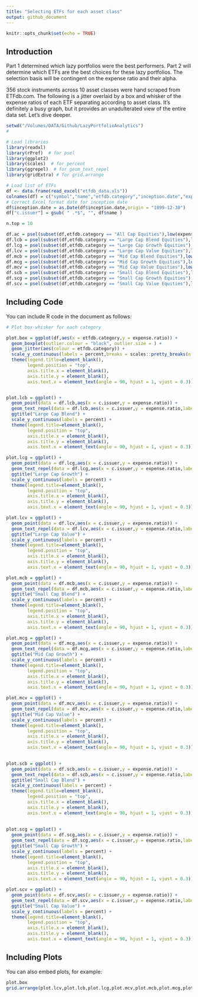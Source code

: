 ```yaml
---
title: "Selecting ETFs for each asset class"
output: github_document
---
```


```r
knitr::opts_chunk$set(echo = TRUE)
```

## Introduction
Part 1 determined which lazy portfolios were the best performers.  Part 2 will determine which ETFs are the best choices for these lazy portfolios.  The selection basis will be contingent on the expense ratio and their alpha.    

356 stock instruments across 10 asset classes were hand scraped from ETFdb.com.  The following is a jitter overlaid by a box and whisker of the expense ratios of each ETF separating according to asset class.  It's definitely a busy graph, but it provides an unadulterated view of the entire data set.  Let's dive deeper.  


```r
setwd("/Volumes/DATA/Github/LazyPortfolioAnalytics")
#

# Load libraries
library(readxl)
library(rPref)  # for psel
library(ggplot2)
library(scales)  # for percent
library(ggrepel)  # for geom_text_repel
library(gridExtra) # for grid.arrange

# Load list of ETFs
df <- data.frame(read_excel("etfdb_data.xls"))
colnames(df) = c("symbol","name","etfdb.category","inception.date","expense.ratio","commission.free","expenses.rating")
# Correct Excel format date for inception date
df$inception.date = as.Date(df$inception.date,origin = "1899-12-30")
df["c.issuer"] = gsub( " .*$", "", df$name )

n.top = 10

df.ac = psel(subset(df,etfdb.category == "All Cap Equities"),low(expense.ratio),top = n.top)
df.lcb = psel(subset(df,etfdb.category == "Large Cap Blend Equities"),low(expense.ratio),top = n.top)
df.lcg = psel(subset(df,etfdb.category == "Large Cap Growth Equities"),low(expense.ratio),top = n.top)
df.lcv = psel(subset(df,etfdb.category == "Large Cap Value Equities"),low(expense.ratio),top = n.top)
df.mcb = psel(subset(df,etfdb.category == "Mid Cap Blend Equities"),low(expense.ratio),top = n.top)
df.mcg = psel(subset(df,etfdb.category == "Mid Cap Growth Equities"),low(expense.ratio),top = n.top)
df.mcv = psel(subset(df,etfdb.category == "Mid Cap Value Equities"),low(expense.ratio),top = n.top)
df.scb = psel(subset(df,etfdb.category == "Small Cap Blend Equities"),low(expense.ratio),top = n.top)
df.scg = psel(subset(df,etfdb.category == "Small Cap Growth Equities"),low(expense.ratio),top = n.top)
df.scv = psel(subset(df,etfdb.category == "Small Cap Value Equities"),low(expense.ratio),top = n.top)

```


## Including Code

You can include R code in the document as follows:

```r
# Plot box-whisker for each category

plot.box = ggplot(df,aes(x = etfdb.category,y = expense.ratio)) + 
  geom_boxplot(outlier.colour = "black", outlier.size = ) +
  geom_jitter(aes(colour = etfdb.category)) + 
  scale_y_continuous(labels = percent,breaks = scales::pretty_breaks(n = 10)) + 
  theme(legend.title=element_blank(),
        legend.position = "top",
        axis.title.x = element_blank(),
        axis.title.y = element_blank(),
        axis.text.x = element_text(angle = 90, hjust = 1, vjust = 0.3))  


plot.lcb = ggplot() + 
  geom_point(data = df.lcb,aes(x = c.issuer,y = expense.ratio)) + 
  geom_text_repel(data = df.lcb,aes(x = c.issuer,y = expense.ratio,label = df.lcb$symbol)) + 
  ggtitle("Large Cap Blend") +
  scale_y_continuous(labels = percent) + 
  theme(legend.title=element_blank(),
        legend.position = "top",
        axis.title.x = element_blank(),
        axis.title.y = element_blank(),
        axis.text.x = element_text(angle = 90, hjust = 1, vjust = 0.3))

plot.lcg = ggplot() + 
  geom_point(data = df.lcg,aes(x = c.issuer,y = expense.ratio)) + 
  geom_text_repel(data = df.lcg,aes(x = c.issuer,y = expense.ratio,label = df.lcg$symbol)) + 
  ggtitle("Large Cap Growth") +
  scale_y_continuous(labels = percent) + 
  theme(legend.title=element_blank(),
        legend.position = "top",
        axis.title.x = element_blank(),
        axis.title.y = element_blank(),
        axis.text.x = element_text(angle = 90, hjust = 1, vjust = 0.3))

plot.lcv = ggplot() + 
  geom_point(data = df.lcv,aes(x = c.issuer,y = expense.ratio)) + 
  geom_text_repel(data = df.lcv,aes(x = c.issuer,y = expense.ratio,label = df.lcv$symbol)) + 
  ggtitle("Large Cap Value") + 
  scale_y_continuous(labels = percent) + 
  theme(legend.title=element_blank(),
        legend.position = "top",
        axis.title.x = element_blank(),
        axis.title.y = element_blank(),
        axis.text.x = element_text(angle = 90, hjust = 1, vjust = 0.3))

plot.mcb = ggplot() + 
  geom_point(data = df.mcb,aes(x = c.issuer,y = expense.ratio)) + 
  geom_text_repel(data = df.mcb,aes(x = c.issuer,y = expense.ratio,label = df.mcb$symbol)) + 
  ggtitle("Small Cap Blend") + 
  scale_y_continuous(labels = percent) + 
  theme(legend.title=element_blank(),
        legend.position = "top",
        axis.title.x = element_blank(),
        axis.title.y = element_blank(),
        axis.text.x = element_text(angle = 90, hjust = 1, vjust = 0.3))

plot.mcg = ggplot() + 
  geom_point(data = df.mcg,aes(x = c.issuer,y = expense.ratio)) + 
  geom_text_repel(data = df.mcg,aes(x = c.issuer,y = expense.ratio,label = df.mcg$symbol)) + 
  ggtitle("Mid Cap Growth") + 
  scale_y_continuous(labels = percent) + 
  theme(legend.title=element_blank(),
        legend.position = "top",
        axis.title.x = element_blank(),
        axis.title.y = element_blank(),
        axis.text.x = element_text(angle = 90, hjust = 1, vjust = 0.3))

plot.mcv = ggplot() + 
  geom_point(data = df.mcv,aes(x = c.issuer,y = expense.ratio)) +
  geom_text_repel(data = df.mcv,aes(x = c.issuer,y = expense.ratio,label = df.mcv$symbol)) + 
  ggtitle("Mid Cap Value") + 
  scale_y_continuous(labels = percent) + 
  theme(legend.title=element_blank(),
        legend.position = "top",
        axis.title.x = element_blank(),
        axis.title.y = element_blank(),
        axis.text.x = element_text(angle = 90, hjust = 1, vjust = 0.3))

  
plot.scb = ggplot() + 
  geom_point(data = df.scb,aes(x = c.issuer,y = expense.ratio)) + 
  geom_text_repel(data = df.scb,aes(x = c.issuer,y = expense.ratio,label = df.scb$symbol)) + 
  ggtitle("Small Cap Blend") + 
  scale_y_continuous(labels = percent) + 
  theme(legend.title=element_blank(),
        legend.position = "top",
        axis.title.x = element_blank(),
        axis.title.y = element_blank(),
        axis.text.x = element_text(angle = 90, hjust = 1, vjust = 0.3))
  
  
plot.scg = ggplot() + 
  geom_point(data = df.scg,aes(x = c.issuer,y = expense.ratio)) + 
  geom_text_repel(data = df.scg,aes(x = c.issuer,y = expense.ratio,label = df.scg$symbol)) + 
  ggtitle("Small Cap Growth") + 
  scale_y_continuous(labels = percent) + 
  theme(legend.title=element_blank(),
        legend.position = "top",
        axis.title.x = element_blank(),
        axis.title.y = element_blank(),
        axis.text.x = element_text(angle = 90, hjust = 1, vjust = 0.3))

plot.scv = ggplot() + 
  geom_point(data = df.scv,aes(x = c.issuer,y = expense.ratio)) + 
  geom_text_repel(data = df.scv,aes(x = c.issuer,y = expense.ratio,label = df.scv$symbol)) + 
  ggtitle("Small Cap Value") + 
  scale_y_continuous(labels = percent) + 
  theme(legend.title=element_blank(),
        legend.position = "top",
        axis.title.x = element_blank(),
        axis.title.y = element_blank(),
        axis.text.x = element_text(angle = 90, hjust = 1, vjust = 0.3))


```

## Including Plots

You can also embed plots, for example:

```r
plot.box
grid.arrange(plot.lcv,plot.lcb,plot.lcg,plot.mcv,plot.mcb,plot.mcg,plot.scv,plot.scb,plot.scg,ncol = 3)
```
